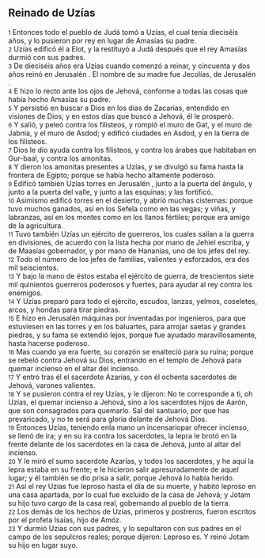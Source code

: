 == Reinado de Uzías ==

{{anchor|1}} <small>1</small> Entonces todo el pueblo de Judá tomó a Uzías, el cual tenía dieciséis años, y lo pusieron por rey en lugar de Amasías su padre.<br>
{{anchor|2}} <small>2</small> Uzías edificó él a Elot, y la restituyó a Judá después que el rey Amasías durmió con sus padres.<br>
{{anchor|3}} <small>3</small> De dieciséis años era Uzías cuando comenzó a reinar, y cincuenta y dos años reinó en Jerusalén . El nombre de su madre fue Jecolías, de Jerusalén .<br>
{{anchor|4}} <small>4</small> E hizo lo recto ante los ojos de Jehová, conforme a todas las cosas que había hecho Amasías su padre.<br>
{{anchor|5}} <small>5</small> Y persistió en buscar a Dios en los días de Zacarías, entendido en visiones de Dios; y en estos días que buscó a Jehová, él le prosperó.<br>
{{anchor|6}} <small>6</small> Y salió, y peleó contra los filisteos, y rompió el muro de Gat, y el muro de Jabnia, y el muro de Asdod; y edificó ciudades en Asdod, y en la tierra de los filisteos.<br>
{{anchor|7}} <small>7</small> Dios le dio ayuda contra los filisteos, y contra los árabes que habitaban en Gur-baal, y contra los amonitas.<br>
{{anchor|8}} <small>8</small> Y dieron los amonitas presentes a Uzías, y se divulgó su fama hasta la frontera de Egipto; porque se había hecho altamente poderoso.<br>
{{anchor|9}} <small>9</small> Edificó también Uzías torres en Jerusalén , junto a la puerta del ángulo, y junto a la puerta del valle, y junto a las esquinas; y las fortificó.<br>
{{anchor|10}} <small>10</small> Asimismo edificó torres en el desierto, y abrió muchas cisternas: porque tuvo muchos ganados, así en los Sefela como en las vegas; y viñas, y labranzas, así en los montes como en los llanos fértiles; porque era amigo de la agricultura.<br>
{{anchor|11}} <small>11</small> Tuvo también Uzías un ejército de guerreros, los cuales salían a la guerra en divisiones, de acuerdo con la lista hecha por mano de Jehiel escriba, y de Maasías gobernador, y por mano de Hananías, uno de los jefes del rey.<br>
{{anchor|12}} <small>12</small> Todo el número de los jefes de familias, valientes y esforzados, era dos mil seiscientos.<br>
{{anchor|13}} <small>13</small> Y bajo la mano de éstos estaba el ejército de guerra, de trescientos siete mil quinientos guerreros poderosos y fuertes, para ayudar al rey contra los enemigos.<br>
{{anchor|14}} <small>14</small> Y Uzías preparó para todo el ejército, escudos, lanzas, yelmos, coseletes, arcos, y hondas para tirar piedras.<br>
{{anchor|15}} <small>15</small> E hizo en Jerusalén  máquinas por inventadas por ingenieros, para que estuviesen en las torres y en los baluartes, para arrojar saetas y grandes piedras, y su fama se extendió lejos, porque fue ayudado maravillosamente, hasta hacerse poderoso.<br>
{{anchor|16}} <small>16</small> Mas cuando ya era fuerte, su corazón se enalteció para su ruina; porque se rebeló contra Jehová su Dios, entrando en el templo de Jehová para quemar incienso en el altar del incienso.<br>
{{anchor|17}} <small>17</small> Y entró tras él el sacerdote Azarías, y con él ochenta sacerdotes de Jehová, varones valientes.<br>
{{anchor|18}} <small>18</small> Y se pusieron contra el rey Uzías, y le dijeron: No te corresponde a ti, oh Uzías, el quemar incienso a Jehová, sino a los sacerdotes hijos de Aarón, que son consagrados para quemarlo. Sal del santuario, por que has prevaricado, y no te será para gloria delante de Jehová Dios.<br>
{{anchor|19}} <small>19</small> Entonces Uzías, teniendo enla mano un incensariopar ofrecer incienso, se llenó de ira; y en su ira contra los sacerdotes, la lepra le brotó en la frente delante de los sacerdotes en la casa de Jehová, junto al altar del incienso.<br>
{{anchor|20}} <small>20</small> Y le miró el sumo sacerdote Azarías, y todos los sacerdotes, y he aquí la lepra estaba en su frente; e le hicieron salir apresuradamente de aquel lugar; y él también se dio prisa a salir, porque Jehová lo había herido.<br>
{{anchor|21}} <small>21</small> Así el rey Uzías fue leproso hasta el día de su muerte, y habitó leproso en una casa apartada, por lo cual fue excluido de la casa de Jehová; y Jotam su hijo tuvo cargo de la casa real, gobernando al pueblo de la tierra.<br>
{{anchor|22}} <small>22</small> Los demás de los hechos de Uzías, primeros y postreros, fueron escritos por el profeta Isaías, hijo de Amóz.<br>
{{anchor|23}} <small>23</small> Y durmió Uzías con sus padres, y lo sepultaron con sus padres en el campo de los sepulcros reales; porque dijeron: Leproso es. Y reinó Jotam su hijo en lugar suyo.<br>
